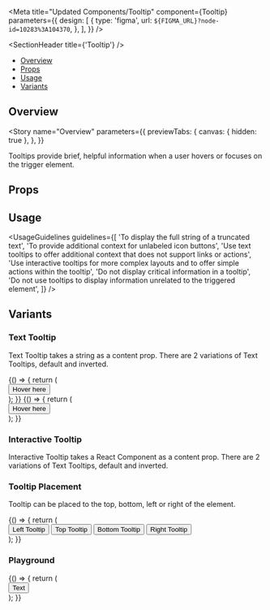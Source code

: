 
<Meta
  title="Updated Components/Tooltip"
  component={Tooltip}
  parameters={{
    design: [
      {
        type: 'figma',
        url: `${FIGMA_URL}?node-id=10283%3A104370`,
      },
    ],
  }}
/>

<SectionHeader title={'Tooltip'} />

- [Overview](#overview)
- [Props](#props)
- [Usage](#usage)
- [Variants](#variants)

## Overview

<Story
  name="Overview"
  parameters={{
    previewTabs: {
      canvas: { hidden: true },
    },
  }}
>
  <Typography>
    Tooltips provide brief, helpful information when a user hovers or focuses on the trigger
    element.
  </Typography>
</Story>

## Props

<Props of={Tooltip} />

## Usage

<UsageGuidelines
  guidelines={[
    'To display the full string of a truncated text',
    'To provide additional context for unlabeled icon buttons',
    'Use text tooltips to offer additional context that does not support links or actions',
    'Use interactive tooltips for more complex layouts and to offer simple actions within the tooltip',
    'Do not display critical information in a tooltip',
    'Do not use tooltips to display information unrelated to the triggered element',
  ]}
/>

## Variants

### Text Tooltip

Text Tooltip takes a string as a content prop. There are 2 variations of Text Tooltips, default and inverted.

<Preview>
  <Story name="Text Tooltip" play={hoverOnTooltips} autoPlay>
    <Stack>
      <Function>
        {() => {
          return (
            <div style={{ padding: '16px' }}>
              <Tooltip content={'This is a Tooltip'} placement={'right'}>
                <Button>Hover here</Button>
              </Tooltip>
            </div>
          );
        }}
      </Function>
    </Stack>
    <Stack isInverted>
      <Function>
        {() => {
          return (
            <div style={{ padding: '16px' }}>
              <Tooltip content={'This is a Tooltip'} placement={'right'} isInverted>
                <Button type="inverted">Hover here</Button>
              </Tooltip>
            </div>
          );
        }}
      </Function>
    </Stack>
  </Story>
</Preview>

### Interactive Tooltip

Interactive Tooltip takes a React Component as a content prop. There are 2 variations of Text Tooltips, default and inverted.

<Preview>
  <Story name="Interactive Tooltip" play={hoverOnTooltips} autoPlay>
    <Stack>
      <TooltipShowcase />
    </Stack>
    <Stack isInverted>
      <TooltipShowcase isInverted />
    </Stack>
  </Story>
</Preview>

### Tooltip Placement

Tooltip can be placed to the top, bottom, left or right of the element.

<Preview>
  <Story name="Tooltip Placement" play={hoverOnTooltips} autoPlay>
    <Stack>
      <Function>
        {() => {
          return (
            <div
              style={{
                padding: '48px 72px',
                width: '600px',
                gap: '32px',
                height: '100px',
                display: 'flex',
                justifyContent: 'center',
                alignItems: 'center',
              }}
            >
              <Tooltip content={'This is a Tooltip'} placement={'left'}>
                <Button>Left Tooltip</Button>
              </Tooltip>
              <Tooltip content={'This is a Tooltip'} placement={'top'}>
                <Button>Top Tooltip</Button>
              </Tooltip>
              <Tooltip content={'This is a Tooltip'} placement={'bottom'}>
                <Button>Bottom Tooltip</Button>
              </Tooltip>
              <Tooltip content={'This is a Tooltip'} placement={'right'}>
                <Button>Right Tooltip</Button>
              </Tooltip>
            </div>
          );
        }}
      </Function>
    </Stack>
  </Story>
</Preview>

### Playground

<Preview>
  <Story name="Playground" parameters={{ decorators: [withKnobs] }} play={hoverOnTooltips} autoPlay>
    <Stack>
      <Function>
        {() => {
          return (
            <div
              style={{
                padding: '16px',
                width: '600px',
                height: '200px',
                display: 'flex',
                gap: '128px',
                justifyContent: 'center',
                alignItems: 'center',
              }}
            >
              <Tooltip
                content={text('Tooltip Text', 'This is a Tooltip')}
                placement={select('placement', ['top', 'right', 'bottom', 'left'], 'right')}
                isInverted={boolean('isInverted', false)}
                delayIn={number('delayIn', 100)}
                delayOut={number('delayOut', 100)}
              >
                <Button>Text</Button>
              </Tooltip>
              <TooltipShowcase
                buttonText={'Interactive'}
                isInverted={boolean('isInverted', false)}
                delayIn={number('delayIn', 100)}
                delayOut={number('delayOut', 100)}
                placement={select('placement', ['top', 'right', 'bottom', 'left'], 'right')}
              />
            </div>
          );
        }}
      </Function>
    </Stack>
  </Story>
</Preview>
